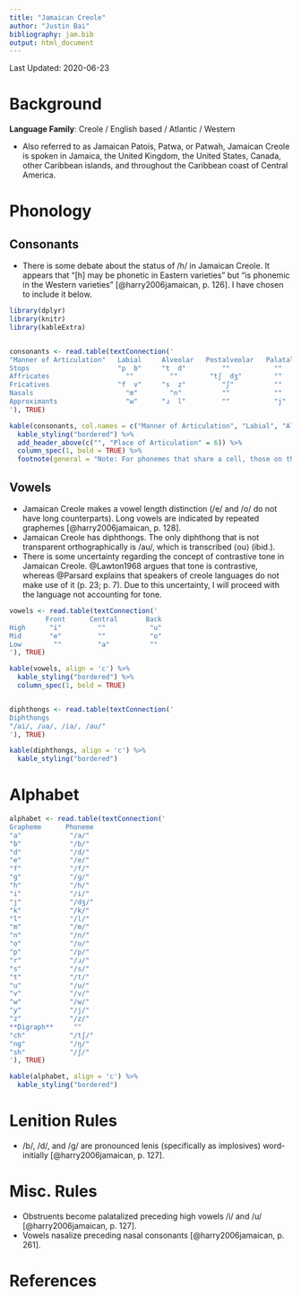 ```yaml
---
title: "Jamaican Creole"
author: "Justin Bai"
bibliography: jam.bib
output: html_document
---
```


Last Updated: 2020-06-23

# Background

**Language Family**: Creole / English based / Atlantic / Western

* Also referred to as Jamaican Patois, Patwa, or Patwah, Jamaican Creole is spoken in Jamaica, the United Kingdom, the United States, Canada, other Caribbean islands, and throughout the Caribbean coast of Central America.

# Phonology

## Consonants

* There is some debate about the status of /h/ in Jamaican Creole. It appears that "[h] may be phonetic in Eastern varieties" but "is phonemic in the Western varieties" [@harry2006jamaican, p. 126]. I have chosen to include it below.

```r

library(dplyr)
library(knitr)
library(kableExtra)


consonants <- read.table(textConnection('
"Manner of Articulation"   Labial     Alveolar   Postalveolar   Palatal     Velar    Glottal
Stops                      "p  b"     "t  d"         ""           ""       "k  ɡ"      ""
Affricates                   ""         ""        "tʃ  dʒ"        ""         ""        ""
Fricatives                 "f  v"     "s  z"         "ʃ"          ""         ""        "h"
Nasals                       "m"        "n"          ""           ""         "ŋ"       ""
Approximants                 "w"      "ɹ  l"         ""           "j"        ""        ""
'), TRUE)

kable(consonants, col.names = c("Manner of Articulation", "Labial", "Alveolar", "Postalveolar", "Palatal", "Velar", "Glottal"), align = 'c') %>%
  kable_styling("bordered") %>%
  add_header_above(c("", "Place of Articulation" = 6)) %>%
  column_spec(1, bold = TRUE) %>%
  footnote(general = "Note: For phonemes that share a cell, those on the left are voiceless and those on the right are voiced. Both alveolar approximants are voiced, but the one on the right is lateral.", general_title = "")
```

## Vowels

* Jamaican Creole makes a vowel length distinction (/e/ and /o/ do not have long counterparts). Long vowels are indicated by repeated graphemes [@harry2006jamaican, p. 128].
* Jamaican Creole has diphthongs. The only diphthong that is not transparent orthographically is /au/, which is transcribed ⟨ou⟩ (ibid.).
* There is some uncertainty regarding the concept of contrastive tone in Jamaican Creole. @Lawton1968 argues that tone is contrastive, whereas @Parsard explains that speakers of creole languages do not make use of it (p. 23; p. 7). Due to this uncertainty, I will proceed with the language not accounting for tone.

```r

vowels <- read.table(textConnection('
         Front      Central       Back
High      "i"         ""           "u"
Mid       "e"         ""           "o"
Low        ""         "a"          ""
'), TRUE)

kable(vowels, align = 'c') %>%
  kable_styling("bordered") %>%
  column_spec(1, bold = TRUE)


diphthongs <- read.table(textConnection('
Diphthongs
"/ai/, /ua/, /ia/, /au/"
'), TRUE)

kable(diphthongs, align = 'c') %>%
  kable_styling("bordered")
```   

# Alphabet

```r

alphabet <- read.table(textConnection('
Grapheme      Phoneme
"a"            "/a/"
"b"            "/b/"
"d"            "/d/"
"e"            "/e/"
"f"            "/f/"
"g"            "/ɡ/"
"h"            "/h/"
"i"            "/i/"
"j"            "/dʒ/"
"k"            "/k/"
"l"            "/l/"
"m"            "/m/"
"n"            "/n/"
"o"            "/o/"
"p"            "/p/"
"r"            "/ɹ/"
"s"            "/s/"
"t"            "/t/"
"u"            "/u/"
"v"            "/v/"
"w"            "/w/"
"y"            "/j/"
"z"            "/z/"
**Digraph**     ""
"ch"           "/tʃ/"
"ng"           "/ŋ/"
"sh"           "/ʃ/"
'), TRUE)

kable(alphabet, align = 'c') %>%
  kable_styling("bordered")
```

# Lenition Rules

* /b/, /d/, and /ɡ/ are pronounced lenis (specifically as implosives) word-initially [@harry2006jamaican, p. 127].

# Misc. Rules

* Obstruents become palatalized preceding high vowels /i/ and /u/ [@harry2006jamaican, p. 127].
* Vowels nasalize preceding nasal consonants [@harry2006jamaican, p. 261].

# References
